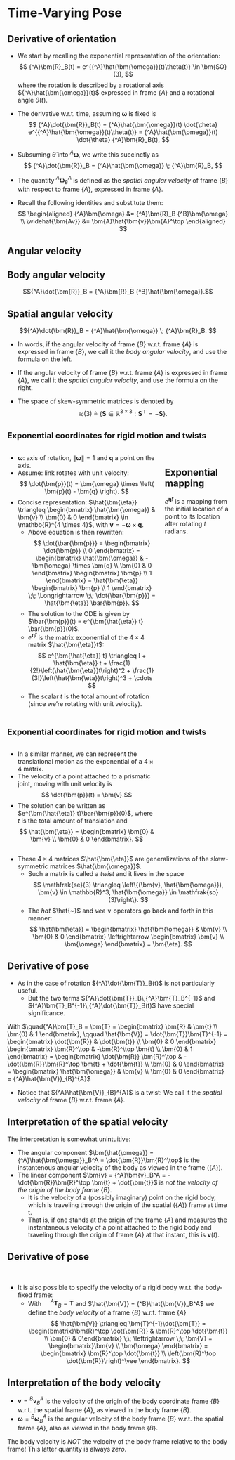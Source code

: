 # Time-Varying Pose

## Derivative of orientation {.smaller}

* We start by recalling the exponential representation of the orientation:
$$ {^A}\bm{R}_B(t) = e^{{^A}\hat{\bm{\omega}}(t)\theta(t)} \in \bm{SO}(3), $$ 
where the rotation is described by a rotational axis ${^A}\hat{\bm{\omega}}(t)$ 
expressed in frame $\{A\}$ and a rotational angle $\theta(t)$.

* The derivative w.r.t. time, assuming $\bm{\omega}$ is fixed is 
$$ {^A}\dot{\bm{R}}_B(t) = {^A}\hat{\bm{\omega}}(t) \dot{\theta} e^{{^A}\hat{\bm{\omega}}(t)\theta(t)}
   = {^A}\hat{\bm{\omega}}(t) \dot{\theta} {^A}\bm{R}_B(t), $$

* Subsuming $\dot{\theta}$ into ${^A}\bm{\omega}$, we write this succinctly as
$$ {^A}\dot{\bm{R}}_B = {^A}\hat{\bm{\omega}} \; {^A}\bm{R}_B, $$

* The quantity ${^A}{\bm{\omega}}^A_B$ is defined as the _spatial angular velocity_ 
of frame $\{B\}$ with respect to frame $\{A\}$, expressed in frame $\{A\}$.

* Recall the following identities and substitute them:
$$ \begin{aligned} 
{^A}\bm{\omega} &= {^A}\bm{R}_B {^B}\bm{\omega} \\
\widehat{\bm{Av}} &= \bm{A}\hat{\bm{v}}\bm{A}^\top
\end{aligned}
$$


## Angular velocity

::: {layout-ncol="2" layout-align="center"}

::: {.callout-warning icon="false"}
## Body angular velocity
$${^A}\dot{\bm{R}}_B = {^A}\bm{R}_B {^B}\hat{\bm{\omega}}.$$
:::

::: {.callout-warning icon="false"}
## Spatial angular velocity
$${^A}\dot{\bm{R}}_B = {^A}\hat{\bm{\omega}} \; {^A}\bm{R}_B. $$
:::

:::

* In words, if the angular velocity of frame $\{B\}$ w.r.t. frame $\{A\}$ is 
expressed in frame $\{B\}$, we call it the _body angular velocity_, and use the 
formula on the left.

* If the angular velocity of frame $\{B\}$ w.r.t. frame $\{A\}$ is 
expressed in frame $\{A\}$, we call it the _spatial angular velocity_, and use 
the formula on the right.

* The space of skew-symmetric matrices is denoted by
$$ \mathfrak{so}(3) \triangleq \left\{ \bm{S} \in \mathbb{R}^{3 \times 3}: \bm{S}^\top =
-\bm{S} \right\}. $$

## <span style="font-size: 87%">Exponential coordinates for rigid motion and twists</span> {.smaller}

:::: {.columns}

::: {.column width="70%"}
* $\bm{\omega}$: axis of rotation, $\left\|\bm{\omega}\right\| = 1$ and $\bm{q}$
a point on the axis.
* Assume: link rotates with unit velocity:
$$ \dot{\bm{p}}(t) = \bm{\omega} \times \left( \bm{p}(t) - \bm{q} \right). $$
* Concise representation: $\hat{\bm{\eta}} \triangleq \begin{bmatrix}
\hat{\bm{\omega}} & \bm{v} \\ \bm{0} & 0 \end{bmatrix} \in \mathbb{R}^{4 \times
4}$, with $\bm{v} = -\bm{\omega} \times \bm{q}$.
  - Above equation is then rewritten:
  $$ \dot{\bar{\bm{p}}} = \begin{bmatrix} \dot{\bm{p}} \\ 0 \end{bmatrix} = \begin{bmatrix}
  \hat{\bm{\omega}} & -\bm{\omega} \times \bm{q} \\ \bm{0} & 0 \end{bmatrix}
  \begin{bmatrix} \bm{p} \\ 1 \end{bmatrix} = \hat{\bm{\eta}} \begin{bmatrix}
  \bm{p} \\ 1 \end{bmatrix} \;\; \Longrightarrow \;\; \dot{\bar{\bm{p}}} =
  \hat{\bm{\eta}} \bar{\bm{p}}. $$
  - The solution to the ODE is given by $\bar{\bm{p}}(t) = e^{\bm{\hat{\eta}} t}
    \bar{\bm{p}}(0)$.
  - $e^{\bm{\hat{\eta}} t}$ is the matrix exponential of the $4 \times 4$ matrix
    $\hat{\bm{\eta}}t$:
    $$ e^{\bm{\hat{\eta}} t} \triangleq I + \hat{\bm{\eta}} t +
    \frac{1}{2!}\left(\hat{\bm{\eta}}t\right)^2 +
    \frac{1}{3!}\left(\hat{\bm{\eta}}t\right)^3 + \cdots $$
  - The scalar $t$ is the total amount of rotation (since we're rotating with
    unit velocity).

:::

::: {.column width="30%"}
<img data-src="contents/assets/revolute.png" width="80%"/>

::: {.callout-note icon="false"}
## Exponential mapping
$e^{\bm{\hat{\eta}} t}$ is a mapping from the initial location of a point to
its location after rotating $t$ radians.
:::

:::

::::


## <span style="font-size: 87%">Exponential coordinates for rigid motion and twists</span> {.smaller}

:::: {.columns}

::: {.column width="70%"}
* In a similar manner, we can represent the translational motion as the
exponential of a $4 \times 4$ matrix.
* The velocity of a point attached to a prismatic joint, moving with unit
velocity is $$ \dot{\bm{p}}(t) = \bm{v}.$$
* The solution can be written as $e^{\bm{\hat{\eta}} t}\bar{\bm{p}}(0)$, where $t$ is
the total amount of translation and
$$ \hat{\bm{\eta}} = \begin{bmatrix} \bm{0} & \bm{v} \\ \bm{0} & 0
\end{bmatrix}. $$
:::

::: {.column width="30%"}
<img data-src="contents/assets/prismatic.png" width="80%"/>
:::

::::

* These $4 \times 4$ matrices $\hat{\bm{\eta}}$ are generalizations of the
skew-symmetric matrices $\hat{\bm{\omega}}$.
  - Such a matrix is called a _twist_ and it lives in the space 
  $$ \mathfrak{se}(3) \triangleq \left\{(\bm{v}, \hat{\bm{\omega}}), \bm{v} \in
  \mathbb{R}^3, \hat{\bm{\omega}} \in \mathfrak{so}(3)\right\}. $$
  - The _hat_ $\hat{~}$ and _vee_ $\vee$ operators go back and forth in this
    manner:
  $$ \hat{\bm{\eta}} = \begin{bmatrix} \hat{\bm{\omega}} & \bm{v} \\ \bm{0} & 0 \end{bmatrix} 
    \leftrightarrow \begin{bmatrix} \bm{v} \\ \bm{\omega} \end{bmatrix} =
    \bm{\eta}. $$


## Derivative of pose {.smaller}

* As in the case of rotation ${^A}\dot{\bm{T}}_B(t)$ is not particularly useful.
  - But the two terms ${^A}\dot{\bm{T}}_B\,{^A}\bm{T}_B^{-1}$ and
    ${^A}\bm{T}_B^{-1}\,{^A}\dot{\bm{T}}_B(t)$ have special significance.

With
$\quad{^A}\bm{T}_B = \bm{T} = \begin{bmatrix} \bm{R} & \bm{t} \\ \bm{0} & 1
    \end{bmatrix}, \qquad
\hat{\bm{V}} = \dot{\bm{T}}\bm{T}^{-1} = \begin{bmatrix} \dot{\bm{R}} & \dot{\bm{t}} \\ \bm{0} & 0 \end{bmatrix}
\begin{bmatrix} \bm{R}^\top & -\bm{R}^\top \bm{t} \\ \bm{0} & 1 \end{bmatrix} = 
\begin{bmatrix} \dot{\bm{R}} \bm{R}^\top & -\dot{\bm{R}}\bm{R}^\top \bm{t} +
\dot{\bm{t}} \\ \bm{0} & 0 \end{bmatrix} = \begin{bmatrix} \hat{\bm{\omega}} &
\bm{v} \\ \bm{0} & 0 \end{bmatrix} = {^A}\hat{\bm{V}}_{B}^{A}$

* Notice that ${^A}\hat{\bm{V}}_{B}^{A}$ is a twist: We call it the _spatial
velocity_ of frame $\{B\}$ w.r.t. frame $\{A\}$.

::: {.callout-tip icon="false"}
## Interpretation of the spatial velocity
The interpretation is somewhat unintuitive:

* The angular component $\bm{\hat{\omega}} = {^A}\hat{\bm{\omega}}_B^A = \dot{\bm{R}}\bm{R}^\top$ is the
    instantenous angular velocity of the body as viewed in the frame ($\{A\}$).
* The linear component $\bm{v} = {^A}\bm{v}_B^A = -\dot{\bm{R}}\bm{R}^\top \bm{t} + \dot{\bm{t}}$
is _not the velocity of the origin of the body frame_ $\{B\}$.
  - It is the velocity of a (possibly imaginary) point on the rigid body, which
    is traveling through the origin of the spatial ($\{A\}$) frame at time t.
  - That is, if one stands at the origin of the frame $\{A\}$ and measures the
    instantaneous velocity of a point attached to the rigid body and traveling
    through the origin of frame $\{A\}$ at that instant, this is $\bm{v}(t)$.
:::


## Derivative of pose {.smaller}

&nbsp;

* It is also possible to specify the velocity of a rigid body w.r.t. the
body-fixed frame:
  - With $\quad{^A}\bm{T}_B = \bm{T}$ and $\hat{\bm{V}} = {^B}\hat{\bm{V}}_B^A$
    we define the _body velocity_ of a frame $\{B\}$ w.r.t. frame $\{A\}$
$$
\hat{\bm{V}} \triangleq \bm{T}^{-1}\dot{\bm{T}} = \begin{bmatrix}\bm{R}^\top
\dot{\bm{R}} & \bm{R}^\top \dot{\bm{t}} \\ \bm{0} & 0\end{bmatrix} \;\;
\leftrightarrow \;\; \bm{V} = \begin{bmatrix}\bm{v} \\ \bm{\omega} \end{bmatrix}
= \begin{bmatrix} \bm{R}^\top \dot{\bm{t}} \\ \left(\bm{R}^\top
\dot{\bm{R}}\right)^\vee \end{bmatrix}.
$$

::: {.callout-tip icon="false"}
## Interpretation of the body velocity
* $\bm{v} = {^B}\bm{v}_B^A$ is the velocity of the origin of the body coordinate
frame $\{B\}$ w.r.t. the spatial frame $\{A\}$, as viewed in the body
frame $\{B\}$.
* $\bm{\omega} = {^B}\bm{\omega}_B^A$ is the angular velocity of the body frame
$\{B\}$ w.r.t. the spatial frame $\{A\}$, also as viewed in the body frame
$\{B\}$.
:::

::: {.callout-warning appearance="minimal"}
The body velocity is _NOT_ the velocity of the body frame relative to
the body frame! This latter quantity is always _zero_.
:::
